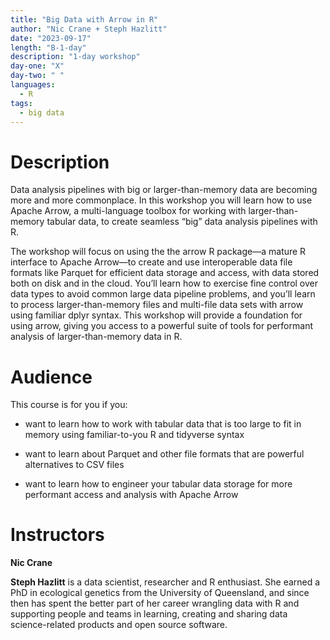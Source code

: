```yaml
---
title: "Big Data with Arrow in R"
author: "Nic Crane + Steph Hazlitt"
date: "2023-09-17"
length: "B-1-day"
description: "1-day workshop"
day-one: "X"
day-two: " "
languages:
  - R
tags:
  - big data
---
```



# Description

Data analysis pipelines with big or larger-than-memory data are becoming more and more commonplace. In this workshop you will learn how to use Apache Arrow, a multi-language toolbox for working with larger-than-memory tabular data, to create seamless "big" data analysis pipelines with R. 
  
The workshop will focus on using the the arrow R package---a mature R interface to Apache Arrow---to create and use interoperable data file formats like Parquet for efficient data storage and access, with data stored both on disk and in the cloud. You'll learn how to exercise fine control over data types to avoid common large data pipeline problems, and you'll learn to process larger-than-memory files and multi-file data sets with arrow using familiar dplyr syntax. This workshop will provide a foundation for using arrow, giving you access to a powerful suite of tools for performant analysis of larger-than-memory data in R.


# Audience

This course is for you if you:

-   want to learn how to work with tabular data that is too large to fit in memory using familiar-to-you R and tidyverse syntax

-   want to learn about Parquet and other file formats that are powerful alternatives to CSV files

-   want to learn how to engineer your tabular data storage for more performant access and analysis with Apache Arrow


# Instructors

**Nic Crane**

**Steph Hazlitt** is a data scientist, researcher and R enthusiast. She earned a PhD in ecological genetics from the University of Queensland, and since then has spent the better part of her career wrangling data with R and supporting people and teams in learning, creating and sharing data science-related products and open source software.
